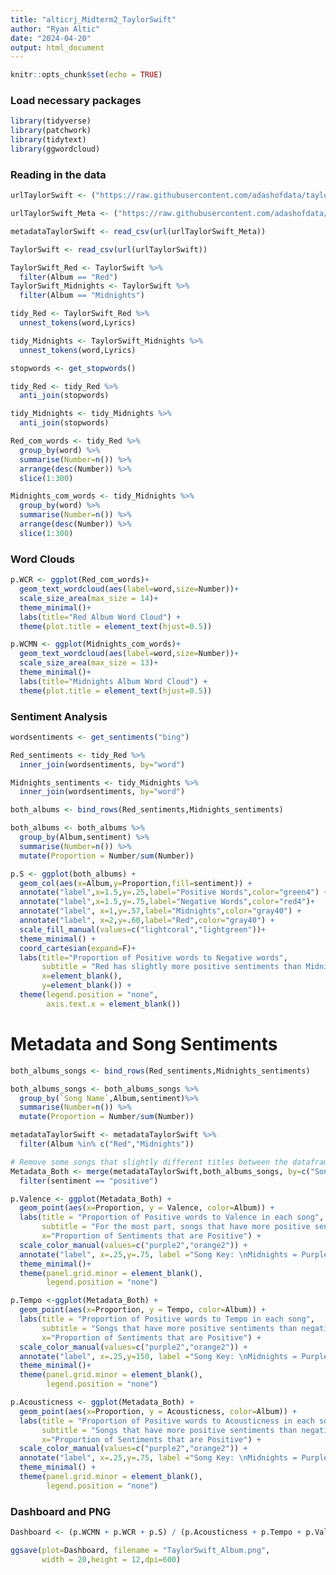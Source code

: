 ```yaml
---
title: "alticrj_Midterm2_TaylorSwift"
author: "Ryan Altic"
date: "2024-04-20"
output: html_document
---
```


```r
knitr::opts_chunk$set(echo = TRUE)
```

### Load necessary packages

```r
library(tidyverse)
library(patchwork)
library(tidytext)
library(ggwordcloud)
```


### Reading in the data
```r
urlTaylorSwift <- ("https://raw.githubusercontent.com/adashofdata/taylor_swift_data/main/Taylor_Swift_Genius/taylor_swift_genius_data.csv")

urlTaylorSwift_Meta <- ("https://raw.githubusercontent.com/adashofdata/taylor_swift_data/main/Taylor_Swift_Spotify/taylor_swift_spotify_data.csv")

metadataTaylorSwift <- read_csv(url(urlTaylorSwift_Meta))

TaylorSwift <- read_csv(url(urlTaylorSwift))
```



```r
TaylorSwift_Red <- TaylorSwift %>%
  filter(Album == "Red")
TaylorSwift_Midnights <- TaylorSwift %>%
  filter(Album == "Midnights")

tidy_Red <- TaylorSwift_Red %>%
  unnest_tokens(word,Lyrics)

tidy_Midnights <- TaylorSwift_Midnights %>%
  unnest_tokens(word,Lyrics)

stopwords <- get_stopwords()

tidy_Red <- tidy_Red %>%
  anti_join(stopwords)

tidy_Midnights <- tidy_Midnights %>%
  anti_join(stopwords)

Red_com_words <- tidy_Red %>%
  group_by(word) %>%
  summarise(Number=n()) %>%
  arrange(desc(Number)) %>%
  slice(1:300)

Midnights_com_words <- tidy_Midnights %>%
  group_by(word) %>%
  summarise(Number=n()) %>%
  arrange(desc(Number)) %>%
  slice(1:300)
```

### Word Clouds

```r
p.WCR <- ggplot(Red_com_words)+
  geom_text_wordcloud(aes(label=word,size=Number))+
  scale_size_area(max_size = 14)+
  theme_minimal()+
  labs(title="Red Album Word Cloud") +
  theme(plot.title = element_text(hjust=0.5))

p.WCMN <- ggplot(Midnights_com_words)+
  geom_text_wordcloud(aes(label=word,size=Number))+
  scale_size_area(max_size = 13)+
  theme_minimal()+
  labs(title="Midnights Album Word Cloud") +
  theme(plot.title = element_text(hjust=0.5))
```

### Sentiment Analysis

```r
wordsentiments <- get_sentiments("bing")

Red_sentiments <- tidy_Red %>%
  inner_join(wordsentiments, by="word") 

Midnights_sentiments <- tidy_Midnights %>%
  inner_join(wordsentiments, by="word") 

both_albums <- bind_rows(Red_sentiments,Midnights_sentiments) 

both_albums <- both_albums %>%
  group_by(Album,sentiment) %>%
  summarise(Number=n()) %>%
  mutate(Proportion = Number/sum(Number))

p.S <- ggplot(both_albums) +
  geom_col(aes(x=Album,y=Proportion,fill=sentiment)) +
  annotate("label",x=1.5,y=.25,label="Positive Words",color="green4") +
  annotate("label",x=1.5,y=.75,label="Negative Words",color="red4")+
  annotate("label", x=1,y=.57,label="Midnights",color="gray40") +
  annotate("label", x=2,y=.60,label="Red",color="gray40") +
  scale_fill_manual(values=c("lightcoral","lightgreen"))+
  theme_minimal() +
  coord_cartesian(expand=F)+
  labs(title="Proportion of Positive words to Negative words",
       subtitle = "Red has slightly more positive sentiments than Midnights",
       x=element_blank(),
       y=element_blank()) +
  theme(legend.position = "none",
        axis.text.x = element_blank())
```

# Metadata and Song Sentiments

```r
both_albums_songs <- bind_rows(Red_sentiments,Midnights_sentiments)

both_albums_songs <- both_albums_songs %>%
  group_by(`Song Name`,Album,sentiment)%>%
  summarise(Number=n()) %>%
  mutate(Proportion = Number/sum(Number))

metadataTaylorSwift <- metadataTaylorSwift %>%
  filter(Album %in% c("Red","Midnights"))

# Remove some songs that slightly different titles between the dataframes
Metadata_Both <- merge(metadataTaylorSwift,both_albums_songs, by=c("Song Name","Album")) %>%
  filter(sentiment == "positive")

p.Valence <- ggplot(Metadata_Both) +
  geom_point(aes(x=Proportion, y = Valence, color=Album)) +
  labs(title = "Proportion of Positive words to Valence in each song",
       subtitle = "For the most part, songs that have more positive sentiments than negative sentiments \nare more likely to have a higer Valence rating",
       x="Proportion of Sentiments that are Positive") +
  scale_color_manual(values=c("purple2","orange2")) +
  annotate("label", x=.25,y=.75, label ="Song Key: \nMidnights = Purple \nRed = Orange")+
  theme_minimal()+
  theme(panel.grid.minor = element_blank(),
        legend.position = "none")

p.Tempo <-ggplot(Metadata_Both) +
  geom_point(aes(x=Proportion, y = Tempo, color=Album)) +
  labs(title = "Proportion of Positive words to Tempo in each song",
       subtitle = "Songs that have more positive sentiments than negative sentiments are more likely \nto have higher tempo",
       x="Proportion of Sentiments that are Positive") +
  scale_color_manual(values=c("purple2","orange2")) +
  annotate("label", x=.25,y=150, label ="Song Key: \nMidnights = Purple \nRed = Orange")+
  theme_minimal()+
  theme(panel.grid.minor = element_blank(),
        legend.position = "none")

p.Acousticness <- ggplot(Metadata_Both) +
  geom_point(aes(x=Proportion, y = Acousticness, color=Album)) +
  labs(title = "Proportion of Positive words to Acousticness in each song",
       subtitle = "Songs that have more positive sentiments than negative sentiments are more likely \nto have a higer acousticness rating",
       x="Proportion of Sentiments that are Positive") +
  scale_color_manual(values=c("purple2","orange2")) +
  annotate("label", x=.25,y=.75, label ="Song Key: \nMidnights = Purple \nRed = Orange")+
  theme_minimal() +
  theme(panel.grid.minor = element_blank(),
        legend.position = "none")
```

### Dashboard and PNG

```r
Dashboard <- (p.WCMN + p.WCR + p.S) / (p.Acousticness + p.Tempo + p.Valence)

ggsave(plot=Dashboard, filename = "TaylorSwift_Album.png",
       width = 20,height = 12,dpi=600)
```

